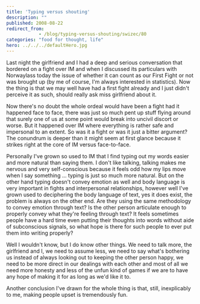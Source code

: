 ```yaml
---
title: 'Typing versus shouting'
description: ""
published: 2008-08-22
redirect_from: 
            - /blog/typing-versus-shouting/swizec/80
categories: "food for thought, life"
hero: ../../../defaultHero.jpg
---
```

Last night the girlfriend and I had a deep and serious conversation that bordered on a fight over IM and when I discussed its particulars with Norwaylass today the issue of whether it can count as our First Fight or not was brought up (by me of course, I&#x27;m always interested in statistics). Now the thing is that we may well have had a first fight already and I just didn&#x27;t perceive it as such, should really ask miss girlfriend about it.

Now there&#x27;s no doubt the whole ordeal would have been a fight had it happened face to face, there was just so much pent up stuff flying around that surely one of us at some point would break into uncivil discort or worse. But it happened over IM where everything is rather safe and impersonal to an extent. So was it a fight or was it just a bitter argument? The conundrum is deeper than it might seem at first glance because it strikes right at the core of IM versus face-to-face.

Personally I&#x27;ve grown so used to IM that I find typing out my words easier and more natural than saying them. I don&#x27;t like talking, talking makes me nervous and very self-conscious because it feels odd how my lips move when I say something ... typing is just so much more natural. But on the other hand typing doesn&#x27;t convey emotion as well and body language is very important in fights and interpersonal relationships, however well I&#x27;ve grown used to deciphering the body language of text, yes it does exist, the problem is always on the other end. Are they using the same methodology to convey emotion through text? Is the other person articulate enough to properly convey what they&#x27;re feeling through text? It feels sometimes people have a hard time even putting their thoughts into words without aide of subconscious signals, so what hope is there for such people to ever put them into writing properly?

Well I wouldn&#x27;t know, but I do know other things. We need to talk more, the girlfriend and I, we need to assume less, we need to say what&#x27;s bothering us instead of always looking out to keeping the other person happy, we need to be more direct in our dealings with each other and most of all we need more honesty and less of the unfun kind of games if we are to have any hope of making it for as long as we&#x27;d like it to.

Another conclusion I&#x27;ve drawn for the whole thing is that, still, inexplicably to me, making people upset is tremendously fun.
